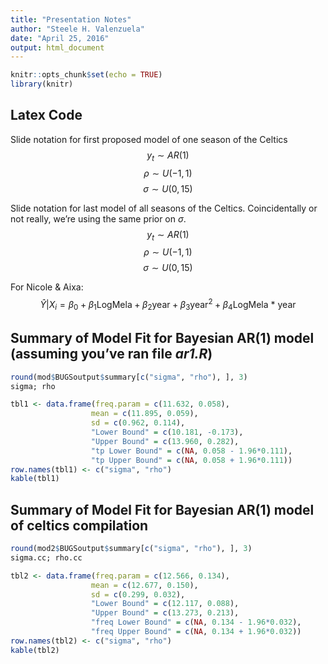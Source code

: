 ```yaml
---
title: "Presentation Notes"
author: "Steele H. Valenzuela"
date: "April 25, 2016"
output: html_document
---
```


```r
knitr::opts_chunk$set(echo = TRUE)
library(knitr)
```

## Latex Code

Slide notation for first proposed model of one season of the Celtics
$$y_t \sim AR(1)$$
$$\rho \sim U(-1, 1)$$
$$\sigma \sim U(0, 15)$$

Slide notation for last model of all seasons of the Celtics. Coincidentally or not really, we're using the same prior on $\sigma$.
$$y_t \sim AR(1)$$
$$\rho \sim U(-1, 1)$$
$$\sigma \sim U(0, 15)$$ 

For Nicole & Aixa:
$$\hat{Y}|X_i = \beta_0 + \beta_1 \text{LogMela} + \beta_2 \text{year} + \beta_3 \text{year}^2 + \beta_4 \text{LogMela * year}$$

## Summary of Model Fit for Bayesian AR(1) model (assuming you've ran file *ar1.R*)

```r
round(mod$BUGSoutput$summary[c("sigma", "rho"), ], 3)
sigma; rho

```

```r
tbl1 <- data.frame(freq.param = c(11.632, 0.058),
                  mean = c(11.895, 0.059),
                  sd = c(0.962, 0.114), 
                  "Lower Bound" = c(10.181, -0.173), 
                  "Upper Bound" = c(13.960, 0.282), 
                  "tp Lower Bound" = c(NA, 0.058 - 1.96*0.111), 
                  "tp Upper Bound" = c(NA, 0.058 + 1.96*0.111))
row.names(tbl1) <- c("sigma", "rho")
kable(tbl1)
```

## Summary of Model Fit for Bayesian AR(1) model of celtics compilation

```r
round(mod2$BUGSoutput$summary[c("sigma", "rho"), ], 3)
sigma.cc; rho.cc
```

```r
tbl2 <- data.frame(freq.param = c(12.566, 0.134),
                  mean = c(12.677, 0.150),
                  sd = c(0.299, 0.032), 
                  "Lower Bound" = c(12.117, 0.088), 
                  "Upper Bound" = c(13.273, 0.213), 
                  "freq Lower Bound" = c(NA, 0.134 - 1.96*0.032), 
                  "freq Upper Bound" = c(NA, 0.134 + 1.96*0.032))
row.names(tbl2) <- c("sigma", "rho")
kable(tbl2)
```

